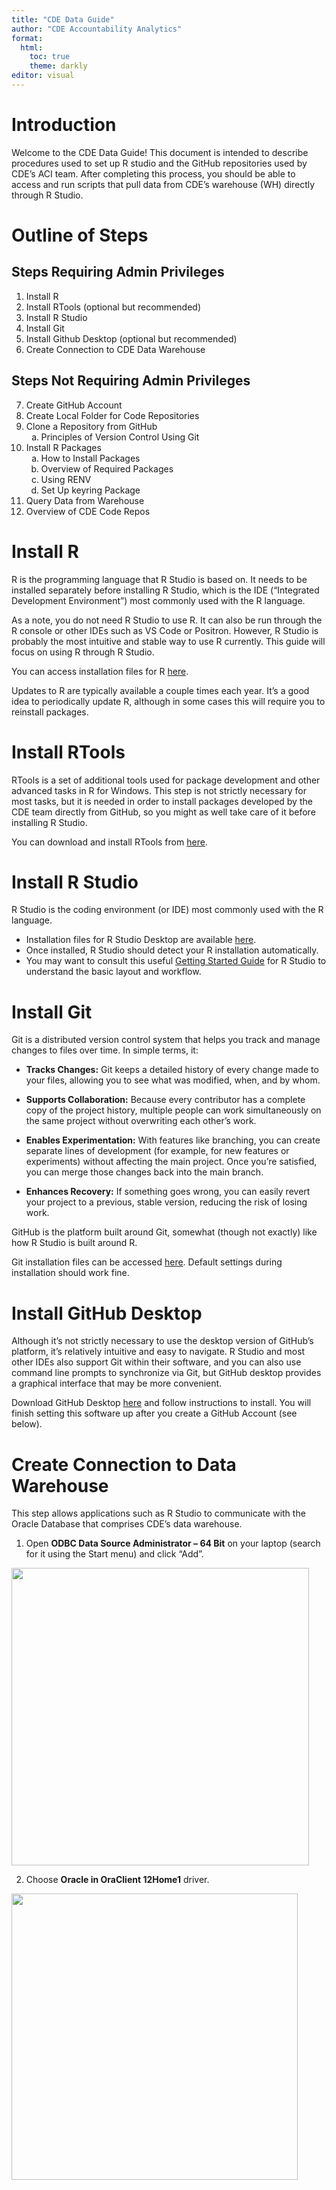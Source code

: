 ```yaml
---
title: "CDE Data Guide"
author: "CDE Accountability Analytics"
format: 
  html:
    toc: true
    theme: darkly
editor: visual
---
```


# Introduction

Welcome to the CDE Data Guide! This document is intended to describe procedures used to set up R studio and the GitHub repositories used by CDE’s ACI team. After completing this process, you should be able to access and run scripts that pull data from CDE’s warehouse (WH) directly through R Studio.

# Outline of Steps

## Steps Requiring Admin Privileges

1.  Install R
2.  Install RTools (optional but recommended)
3.  Install R Studio
4.  Install Git
5.  Install Github Desktop (optional but recommended)
6.  Create Connection to CDE Data Warehouse

## Steps Not Requiring Admin Privileges

7.  Create GitHub Account
8.  Create Local Folder for Code Repositories
9.  Clone a Repository from GitHub
    a.  Principles of Version Control Using Git
10. Install R Packages
    a.  How to Install Packages
    b.  Overview of Required Packages
    c.  Using RENV
    d.  Set Up keyring Package
11. Query Data from Warehouse
12. Overview of CDE Code Repos

# Install R

R is the programming language that R Studio is based on. It needs to be installed separately before installing R Studio, which is the IDE (“Integrated Development Environment”) most commonly used with the R language.

As a note, you do not need R Studio to use R. It can also be run through the R console or other IDEs such as VS Code or Positron. However, R Studio is probably the most intuitive and stable way to use R currently. This guide will focus on using R through R Studio.

You can access installation files for R [here](https://cloud.r-project.org/).  

Updates to R are typically available a couple times each year. It’s a good idea to periodically update R, although in some cases this will require you to reinstall packages.

# Install RTools

RTools is a set of additional tools used for package development and other advanced tasks in R for Windows. This step is not strictly necessary for most tasks, but it is needed in order to install packages developed by the CDE team directly from GitHub, so you might as well take care of it before installing R Studio.

You can download and install RTools from [here](https://cran.r-project.org/bin/windows/Rtools/).

# Install R Studio

R Studio is the coding environment (or IDE) most commonly used with the R language.

-   Installation files for R Studio Desktop are available [here](https://posit.co/download/rstudio-desktop/).
-   Once installed, R Studio should detect your R installation automatically.
-   You may want to consult this useful [Getting Started Guide](https://docs.posit.co/ide/user/ide/get-started/) for R Studio to understand the basic layout and workflow.

# Install Git

Git is a distributed version control system that helps you track and manage changes to files over time. In simple terms, it:

-   **Tracks Changes:** Git keeps a detailed history of every change made to your files, allowing you to see what was modified, when, and by whom.

-   **Supports Collaboration:** Because every contributor has a complete copy of the project history, multiple people can work simultaneously on the same project without overwriting each other’s work.

-   **Enables Experimentation:** With features like branching, you can create separate lines of development (for example, for new features or experiments) without affecting the main project. Once you're satisfied, you can merge those changes back into the main branch.

-   **Enhances Recovery:** If something goes wrong, you can easily revert your project to a previous, stable version, reducing the risk of losing work.

GitHub is the platform built around Git, somewhat (though not exactly) like how R Studio is built around R.

Git installation files can be accessed [here](https://git-scm.com/downloads). Default settings during installation should work fine.

# Install GitHub Desktop

Although it’s not strictly necessary to use the desktop version of GitHub’s platform, it’s relatively intuitive and easy to navigate. R Studio and most other IDEs also support Git within their software, and you can also use command line prompts to synchronize via Git, but GitHub desktop provides a graphical interface that may be more convenient.

Download GitHub Desktop [here](https://desktop.github.com/download/) and follow instructions to install. You will finish setting this software up after you create a GitHub Account (see below).

# Create Connection to Data Warehouse

This step allows applications such as R Studio to communicate with the Oracle Database that comprises CDE’s data warehouse.

1.  Open **ODBC Data Source Administrator – 64 Bit** on your laptop (search for it using the Start menu) and click “Add”.

![](images/odbc.png){fig-align="center" width="476"}

2.  Choose **Oracle in OraClient 12Home1** driver.

![](images/oracledriver.png){fig-align="center" width="458"}
